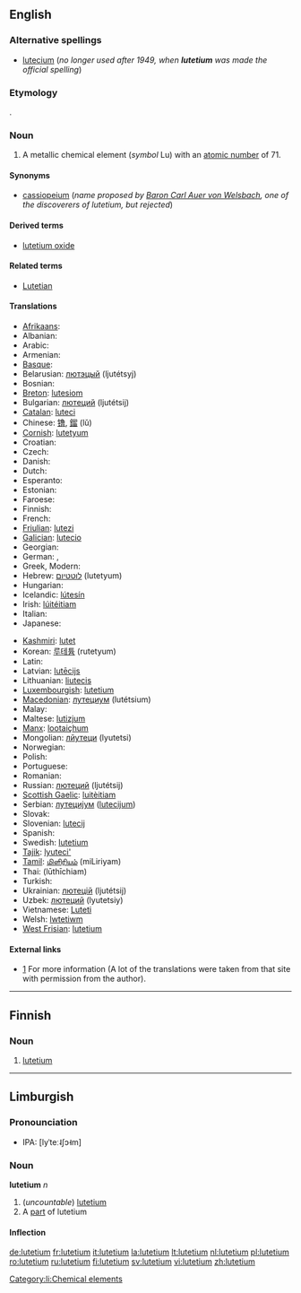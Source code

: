 {{also|Lutetium}}
==English==
{{elements|Lu|ytterbium|Yb|hafnium|Hf}}

===Alternative spellings===
* [[lutecium]] (''no longer used after 1949, when '''lutetium''' was made the official spelling'')

===Etymology===
{{etyl|la}} {{term|Lutetia||[[Paris]], the capital of France|lang=la}}.

===Noun===
{{en-noun|-}}
{{wikipedia}}

# {{element}} A metallic chemical element (''symbol'' Lu) with an [[atomic number]] of 71.

====Synonyms====
* [[cassiopeium]] (''name proposed by [[w:Carl Auer von Welsbach|Baron Carl Auer von Welsbach]], one of the discoverers of lutetium, but rejected'')

====Derived terms====
* [[lutetium oxide]]

====Related terms====
* [[Lutetian]]

====Translations====
{{trans-top|chemical element}}
* [[Afrikaans]]: {{t-|af|lutetium|xs=Afrikaans}}
* Albanian: {{t|sq|lutec|xs=Albanian}}
* Arabic: {{t|ar|لوتيتيوم|m|tr=lutítyum|sc=Arab}}
* Armenian: {{t-|hy|լուտեցիում|tr=lutets‘ium|sc=Hayeren|xs=Armenian}}
* [[Basque]]: {{t|eu|lutezioa|xs=Basque}}
* Belarusian: [[лютэцый]] (ljutétsyj) {{m}}
* Bosnian: {{t-|bs|lutecij}}
* [[Breton]]: [[lutesiom]]
* Bulgarian: [[лютеций]] (ljutétsij) {{m}}
* [[Catalan]]: [[luteci]]
* Chinese: [[镥]], [[鎦]] (lǔ)
* [[Cornish]]: [[lutetyum]]
* Croatian: {{t-|hr|lutecij}}
* Czech: {{t+|cs|lutecium}}
* Danish: {{t-|da|lutetium}}
* Dutch: {{t+|nl|lutetium|n}}
* Esperanto: {{t-|eo|lutecio|xs=Esperanto}}
* Estonian: {{t-|et|luteetsium}}
* Faroese: {{t-|fo|lutetium|xs=Faroese}}
* Finnish: {{t+|fi|lutetium}}
* French: {{t+|fr|lutécium|m}}
* [[Friulian]]: [[lutezi]]
* [[Galician]]: [[lutecio]]
* Georgian: {{t|ka|ლუტეციუმი|tr=lutetsiumi|xs=Georgian}}
* German: {{t+|de|Lutetium|n}}, {{t|de|Cassiopeium|n}} {{qualifier|obsolete}}
* Greek, Modern: {{t|el|λουτέτσιο|n|tr=loutétsio|sc=Grek}}
* Hebrew: [[לוטטיום]] (lutetyum)
* Hungarian: {{t+|hu|lutécium}}
* Icelandic: [[lútesín]]
* Irish: [[lúitéitiam]]
* Italian: {{t+|it|lutezio|m}}
* Japanese: {{t+|ja|ルテチウム|tr=rutechiumu|sc=Jpan}}
{{trans-mid}}
* [[Kashmiri]]: [[lutet]]
* Korean: [[루테튬]] (rutetyum)
* Latin: {{t+|la|lutetium}}
* Latvian: [[lutēcijs]]
* Lithuanian: [[liutecis]]
* [[Luxembourgish]]: [[#Luxembourgish|lutetium]]
* [[Macedonian]]: [[лутециум]] (lutétsium) {{m}}
* Malay: {{t-|ms|lutetium|xs=Malay}}
* Maltese: [[lutizjum]]
* [[Manx]]: [[lootaiçhum]]
* Mongolian: [[лйутеци]] (lyutetsi)
* Norwegian: {{t-|no|lutetium}}
* Polish: {{t+|pl|lutet|m}}
* Portuguese: {{t+|pt|lutécio|m}}
* Romanian: {{t+|ro|luteţiu|n}}
* Russian: [[лютеций]] (ljutétsij) {{m}}
* [[Scottish Gaelic]]: [[luitèitiam]]
* Serbian: [[лутециjум]] ([[lutecijum]]) {{m}}
* Slovak: {{t-|sk|lutecium}}
* Slovenian: [[lutecij]]
* Spanish: {{t+|es|lutecio|m}}
* Swedish: [[#Sweedish|lutetium]]
* [[Tajik]]: [[lyuteci']]
* [[Tamil]]: [[மிளிரியம்]] (miLiriyam)
* Thai: {{Thai|[[ลูทีเชียม]]}} (lūthīchiam)
* Turkish: {{t+|tr|lütesyum}}
* Ukrainian: [[лютецiй]] (ljutétsij) {{m}}
* Uzbek: [[лютеций]] (lyutetsiy)
* Vietnamese: [[Luteti]]
* Welsh: [[lwtetiwm]]
* [[West Frisian]]: [[#West Frisian|lutetium]]
{{trans-bottom}}

====External links====
* [http://elements.vanderkrogt.net/elem/lu.html] For more information (A lot of the translations were taken from that site with permission from the author).

----

==Finnish==
{{wikipedia|lang=fi}}

===Noun===
{{fi-noun}}

# {{element|lang=fi}} [[#English|lutetium]]

----

== Limburgish ==
=== Pronounciation ===
* IPA: [lyˈteː˨ʃɔ˧m]

=== Noun ===
'''lutetium''' ''n''
# (''uncountable'') [[lutetium#English|lutetium]] 
# A [[part]] of lutetium

==== Inflection ====
{{li-noun-um|luteti}}

[[Category:li:Chemical elements]]


[[de:lutetium]]
[[fr:lutetium]]
[[it:lutetium]]
[[la:lutetium]]
[[lt:lutetium]]
[[nl:lutetium]]
[[pl:lutetium]]
[[ro:lutetium]]
[[ru:lutetium]]
[[fi:lutetium]]
[[sv:lutetium]]
[[vi:lutetium]]
[[zh:lutetium]]
